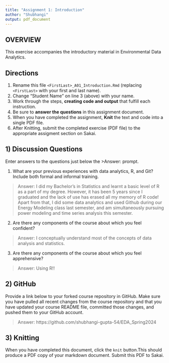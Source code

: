 ```yaml
---
title: "Assignment 1: Introduction"
author: "Shubhangi"
output: pdf_document
---
```


## OVERVIEW

This exercise accompanies the introductory material in Environmental Data Analytics. 

## Directions
1.  Rename this file `<FirstLast>_A01_Introduction.Rmd` (replacing `<FirstLast>` with your first and last name).
2.  Change "Student Name" on line 3 (above) with your name.
3.  Work through the steps, **creating code and output** that fulfill each instruction.
4.  Be sure to **answer the questions** in this assignment document.
5.  When you have completed the assignment, **Knit** the text and code into a single PDF file.
6.  After Knitting, submit the completed exercise (PDF file) to the appropriate assigment section on Sakai.


## 1) Discussion Questions
Enter answers to the questions just below the >Answer: prompt.

1. What are your previous experiences with data analytics, R, and Git? Include both formal and informal training.

> Answer: I did my Bachelor's in Statistics and learnt a basic level of R as a part of my degree. However, it has been 5 years since I graduated and the lack of use has erased all my memory of R code! Apart from that, I did some data analytics and used Github during our Energy Modeling class last semester, and am simultaneously pursuing power modeling and time series analysis this semester.

2. Are there any components of the course about which you feel confident?

> Answer: I conceptually understand most of the concepts of data analysis and statistics.

3. Are there any components of the course about which you feel apprehensive?

> Answer: Using R!!

## 2) GitHub

Provide a link below to your forked course repository in GitHub. Make sure you have pulled all recent changes from the course repository and that you have updated your course README file, committed those changes, and pushed them to your GitHub account. 

> Answer: https://github.com/shubhangi-gupta-54/EDA_Spring2024

## 3) Knitting
When you have completed this document, click the `knit` button.This should produce a PDF copy of your markdown document. Submit this PDF to Sakai. 

